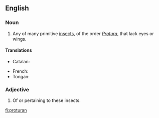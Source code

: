 ==English==

===Noun===
{{en-noun}}

# Any of many primitive [[insect]]s, of the order ''[[Protura]]'', that lack eyes or wings.

====Translations====
{{trans-top|insect of ''Protura''}}
* Catalan: {{t|ca|protur|m}}
{{trans-mid}}
* French: {{t|fr|protoure|m}}
* Tongan: {{t|to|moeʻi}}
{{trans-bottom}}

===Adjective===
{{en-adj}}

# Of or pertaining to these insects.

[[fi:proturan]]